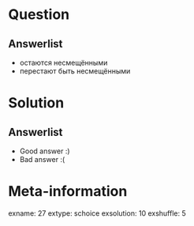 Question
========


Answerlist
----------
*  остаются несмещёнными
*  перестают быть несмещёнными

Solution
========

Answerlist
----------
*  Good answer :)
*  Bad answer :(

Meta-information
================
exname: 27
extype: schoice
exsolution: 10
exshuffle: 5
